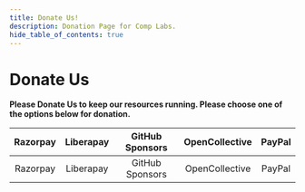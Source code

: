 ```yaml
---
title: Donate Us!
description: Donation Page for Comp Labs.
hide_table_of_contents: true
---
```



# Donate Us

**Please Donate Us to keep our resources running. Please choose one of the options below for donation.**

|                                                       Razorpay                                                        |                                                        Liberapay                                                         |                                                           GitHub Sponsors                                                            |                                                           OpenCollective                                                            |                                                       PayPal                                                        |
| :-------------------------------------------------------------------------------------------------------------------: | :----------------------------------------------------------------------------------------------------------------------: | :----------------------------------------------------------------------------------------------------------------------------------: | :---------------------------------------------------------------------------------------------------------------------------------: | :-----------------------------------------------------------------------------------------------------------------: |
| <Link   className="button button--primary"   to="https://rzp.io/l/CLDonations"><Translate>Razorpay</Translate></Link> | <Link className="button   button--primary"   to="https://liberapay.com/complabs"><Translate>Liberapay</Translate></Link> | <Link className="button button--primary"   to="https://github.com/sponsors/RudraSen2/"><Translate>GitHub Sponsors</Translate></Link> | <Link className="button   button--primary"   to="https://opencollective.com/comp-labs"><Translate>OpenCollective</Translate></Link> | <Link className="button   button--primary"   to="https://paypal.me/complabs28"><Translate>PayPal</Translate></Link> |
